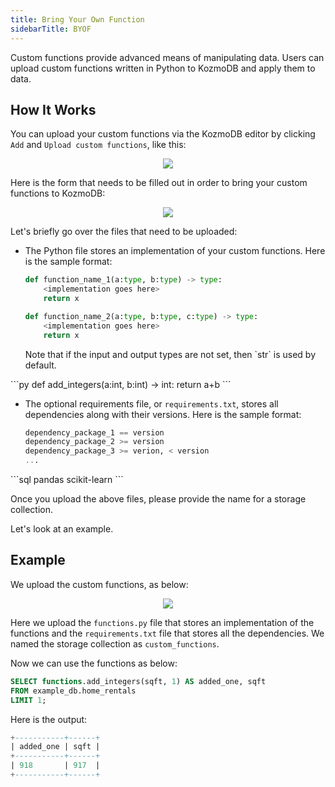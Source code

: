```yaml
---
title: Bring Your Own Function
sidebarTitle: BYOF
---
```


Custom functions provide advanced means of manipulating data. Users can upload custom functions written in Python to KozmoDB and apply them to data.

## How It Works

You can upload your custom functions via the KozmoDB editor by clicking `Add` and `Upload custom functions`, like this:

<p align="center">
  <img src="/assets/upload_custom_function.png" />
</p>

Here is the form that needs to be filled out in order to bring your custom functions to KozmoDB:

<p align="center">
  <img src="/assets/upload_custom_function_empty_form.png" />
</p>

Let's briefly go over the files that need to be uploaded:

* The Python file stores an implementation of your custom functions. Here is the sample format:

    ```py
    def function_name_1(a:type, b:type) -> type:
        <implementation goes here>
        return x

    def function_name_2(a:type, b:type, c:type) -> type:
        <implementation goes here>
        return x
    ```

    <Note>
    Note that if the input and output types are not set, then `str` is used by default.
    </Note>

<Accordion title="Example">
    ```py
    def add_integers(a:int, b:int) -> int:
        return a+b
    ```
</Accordion>

* The optional requirements file, or `requirements.txt`, stores all dependencies along with their versions. Here is the sample format:

    ```sql
    dependency_package_1 == version
    dependency_package_2 >= version
    dependency_package_3 >= verion, < version
    ...
    ```

<Accordion title="Example">
    ```sql
    pandas
    scikit-learn
    ```
</Accordion>

Once you upload the above files, please provide the name for a storage collection.

Let's look at an example.

## Example

We upload the custom functions, as below:

<p align="center">
  <img src="/assets/upload_custom_function2.png" />
</p>

Here we upload the `functions.py` file that stores an implementation of the functions and the `requirements.txt` file that stores all the dependencies. We named the storage collection as `custom_functions`.

Now we can use the functions as below:

```sql
SELECT functions.add_integers(sqft, 1) AS added_one, sqft
FROM example_db.home_rentals
LIMIT 1;
```

Here is the output:

```sql
+-----------+------+
| added_one | sqft |
+-----------+------+
| 918       | 917  |
+-----------+------+
```
